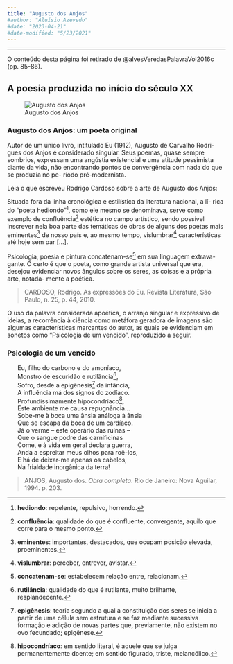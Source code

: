 ```yaml
---
title: "Augusto dos Anjos"
#author: "Aluísio Azevedo"
#date: "2023-04-21"
#date-modified: "5/23/2021"
---
```


<!-- ![](thumbnail.jpg) -->

- - -

:::{.callout-margin}
O conteúdo desta página foi retirado de @alvesVeredasPalavraVol2016c (pp. 85-86).
:::

## A poesia produzida no início do século XX

:::{.column-margin}
![Augusto dos Anjos](img/augusto-dos-anjos.jpg)
:::

### Augusto dos Anjos: um poeta original

Autor de um único livro, intitulado Eu (1912), Augusto de Carvalho Rodri- gues dos Anjos é considerado singular. Seus poemas, quase sempre sombrios, expressam uma angústia existencial e uma atitude pessimista diante da vida, não encontrando pontos de convergência com nada do que se produzia no pe- ríodo pré-modernista.



Leia o que escreveu Rodrigo Cardoso sobre a arte de Augusto dos Anjos:

:::{.callout-important}

Situada fora da linha cronológica e estilística da literatura nacional, a lí- rica do “poeta hediondo”^[**hediondo**: repelente, repulsivo, horrendo.], como ele mesmo se denominava, serve como exemplo de confluência^[**confluência**: qualidade do que é confluente, convergente, aquilo que corre para o mesmo ponto.] estética no campo artístico, sendo possível inscrever nela boa parte das temáticas de obras de alguns dos poetas mais eminentes^[**eminentes**: importantes, destacados, que ocupam posição elevada, proeminentes.] de nosso país e, ao mesmo tempo, vislumbrar^[**vislumbrar**: perceber, entrever, avistar.] características até hoje sem par [...].

Psicologia, poesia e pintura concatenam-se^[**concatenam-se**: estabelecem relação entre, relacionam.] em sua linguagem extrava- gante. O certo é que o poeta, como grande artista universal que era, desejou evidenciar novos ângulos sobre os seres, as coisas e a própria arte, notada- mente a poética.

> CARDOSO, Rodrigo. As expressões do Eu. Revista Literatura, São Paulo, n. 25, p. 44, 2010.

:::

O uso da palavra considerada apoética, o arranjo singular e expressivo de ideias, a recorrência à ciência como metáfora geradora de imagens são algumas características marcantes do autor, as quais se evidenciam em sonetos como “Psicologia de um vencido”, reproduzido a seguir.

:::{.callout-note}
### Psicologia de um vencido

|       Eu, filho do carbono e do amoníaco, 
|       Monstro de escuridão e rutilância^[**rutilância**: qualidade do que é rutilante, muito brilhante, resplandecente.], 
|       Sofro, desde a epigênesis^[**epigênesis**: teoria segundo a qual a constituição dos seres se inicia a partir de uma célula sem estrutura e se faz mediante sucessiva formação e adição de novas partes que, previamente, não existem no ovo fecundado; epigênese.] da infância, 
|       A influência má dos signos do zodíaco.

|       Profundissimamente hipocondríaco^[**hipocondríaco**: em sentido literal, é aquele que se julga permanentemente doente; em sentido figurado, triste, melancólico.],
|       Este ambiente me causa repugnância...
|       Sobe-me à boca uma ânsia análoga à ânsia
|       Que se escapa da boca de um cardíaco.

|       Já o verme – este operário das ruínas –
|       Que o sangue podre das carnificinas
|       Come, e à vida em geral declara guerra,

|       Anda a espreitar meus olhos para roê-los,
|       E há de deixar-me apenas os cabelos,
|       Na frialdade inorgânica da terra!

> ANJOS, Augusto dos. *Obra completa*. Rio de Janeiro: Nova Aguilar, 1994. p. 203.
:::







